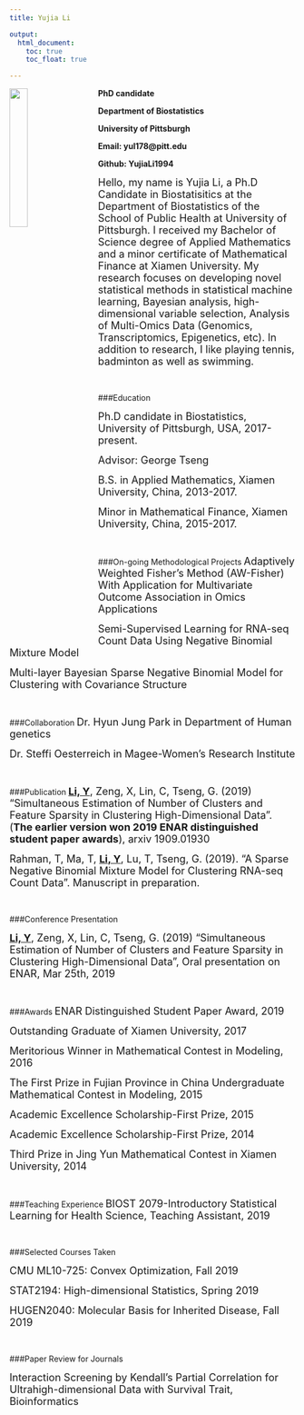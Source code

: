 ```yaml
---
title: Yujia Li 

output:
  html_document:
    toc: true
    toc_float: true

---
```

<img src="images/me.jpg" style="float:left;width:25%; border:0px solid; margin-right: 30px" >

<!-- <font size="3"> [I'm an inline-style link](https://www.google.com) --> 
**PhD candidate**

**Department of Biostatistics**

**University of Pittsburgh**

**Email: yul178@pitt.edu**

**Github: YujiaLi1994**

<font size="4">Hello, my name is Yujia Li, a Ph.D Candidate in Biostatisitics at the Department of Biostatistics of the School of Public Health at University of Pittsburgh. I received my Bachelor of Science degree of Applied Mathematics and a minor certificate of Mathematical Finance at Xiamen University. My research focuses on developing novel statistical methods in statistical machine learning, Bayesian analysis, high-dimensional variable selection, Analysis of Multi-Omics Data (Genomics, Transcriptomics, Epigenetics, etc). In addition to research, I like playing tennis, badminton as well as swimming.</font> 

<br />

###Education

<font size="4">Ph.D candidate in Biostatistics, University of Pittsburgh, USA, 2017-present. 

Advisor: George Tseng</font> 

<font size="4">B.S. in Applied Mathematics, Xiamen University, China, 2013-2017.</font> 

<font size="4">Minor in Mathematical Finance, Xiamen University, China, 2015-2017.</font> 

<br />

###On-going Methodological Projects
<font size="4">Adaptively Weighted Fisher’s Method (AW-Fisher) With Application for Multivariate Outcome Association in Omics Applications</font>

<font size="4">Semi-Supervised Learning for RNA-seq Count Data Using Negative Binomial Mixture Model</font>

<font size="4">Multi-layer Bayesian Sparse Negative Binomial Model for Clustering with Covariance Structure</font>

<br />

###Collaboration
<font size="4">Dr. Hyun Jung Park in Department of Human genetics</font>

<font size="4">Dr. Steffi Oesterreich in Magee-Women’s Research Institute</font>

<br />

###Publication
<font size="4"> **<u>Li, Y</u>**, Zeng, X, Lin, C, Tseng, G. (2019) “Simultaneous Estimation of Number of Clusters and Feature Sparsity in Clustering High-Dimensional Data”. (**The earlier version won 2019 ENAR distinguished student paper awards**), arxiv 1909.01930 </font> 

<font size="4"> Rahman, T, Ma, T, **<u>Li, Y</u>**, Lu, T, Tseng, G. (2019). “A Sparse Negative Binomial Mixture Model for Clustering RNA-seq Count Data”. Manuscript in preparation. </font> 

<br />

###Conference Presentation

<font size="4"> **<u>Li, Y</u>**, Zeng, X, Lin, C, Tseng, G. (2019) “Simultaneous Estimation of Number of Clusters and Feature Sparsity in Clustering High-Dimensional Data”, Oral presentation on ENAR, Mar 25th, 2019 </font> 

<br />

###Awards
<font size="4">ENAR Distinguished Student Paper Award, 2019</font> 

<font size="4">Outstanding Graduate of Xiamen University, 2017</font>

<font size="4">Meritorious Winner in Mathematical Contest in Modeling, 2016</font>

<font size="4">The First Prize in Fujian Province in China Undergraduate Mathematical Contest in Modeling, 2015</font>

<font size="4">Academic Excellence Scholarship-First Prize, 2015</font>

<font size="4">Academic Excellence Scholarship-First Prize, 2014</font>

<font size="4">Third Prize in Jing Yun Mathematical Contest in Xiamen University, 2014</font>

<br />

###Teaching Experience
<font size="4">BIOST 2079-Introductory Statistical Learning for Health Science, Teaching Assistant, 2019</font>

<br />

###Selected Courses Taken

<font size="4">CMU ML10-725: Convex Optimization, Fall 2019</font>

<font size="4">STAT2194: High-dimensional Statistics, Spring 2019</font>

<font size="4">HUGEN2040: Molecular Basis for Inherited Disease, Fall 2019</font>

<br />

###Paper Review for Journals

<font size="4">Interaction Screening by Kendall's Partial Correlation for Ultrahigh-dimensional Data with Survival Trait, Bioinformatics</font>







